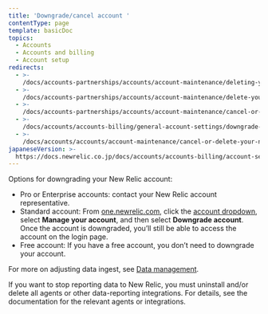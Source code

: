 ```yaml
---
title: 'Downgrade/cancel account '
contentType: page
template: basicDoc
topics:
  - Accounts
  - Accounts and billing
  - Account setup
redirects:
  - >-
    /docs/accounts-partnerships/accounts/account-maintenance/deleting-your-new-relic-account
  - >-
    /docs/accounts-partnerships/accounts/account-maintenance/delete-your-new-relic-account
  - >-
    /docs/accounts-partnerships/accounts/account-maintenance/cancel-or-delete-your-new-relic-account
  - >-
    /docs/accounts/accounts-billing/general-account-settings/downgrade-cancel-account
  - >-
    /docs/accounts/accounts/account-maintenance/cancel-or-delete-your-new-relic-account
japaneseVersion: >-
  https://docs.newrelic.co.jp/docs/accounts/accounts-billing/account-setup/downgradecancel-account
---
```


Options for downgrading your New Relic account:

* Pro or Enterprise accounts: contact your New Relic account representative.
* Standard account: From [one.newrelic.com](https://one.newrelic.com/), click the [account dropdown](/docs/using-new-relic/welcome-new-relic/get-started/glossary#account-dropdown), select **Manage your account**, and then select **Downgrade account**. Once the account is downgraded, you’ll still be able to access the account on the login page.
* Free account: If you have a free account, you don’t need to downgrade your account.

For more on adjusting data ingest, see [Data management](/docs/telemetry-data-platform/get-data-new-relic/manage-data/manage-your-data).

If you want to stop reporting data to New Relic, you must uninstall and/or delete all agents or other data-reporting integrations. For details, see the documentation for the relevant agents or integrations.
